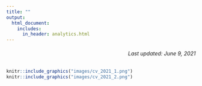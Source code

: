 ```yaml
---
title: ""
output: 
  html_document:
    includes:
      in_header: analytics.html
---
```


<h6 style="text-align: right;" markdown="1">Last updated: June 9, 2021</h6>   
    
    
```r
knitr::include_graphics("images/cv_2021_1.png")
knitr::include_graphics("images/cv_2021_2.png")
```
